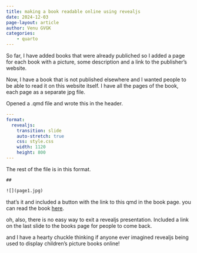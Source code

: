 ```yaml
---
title: making a book readable online using revealjs
date: 2024-12-03
page-layout: article
author: Venu GVGK
categories:
    - quarto
---
```

So far, I have added books that were already publiched so I added a page for each book with a picture, some description and a link to the publisher's website. 

Now, I have a book that is not published elsewhere and I wanted people to be able to read it on this website itself. I have all the pages of the book, each page as a separate jpg file. 

Opened a .qmd file and wrote this in the header. 

```yml
---
format:
  revealjs:
    transition: slide
    auto-stretch: true
    css: style.css
    width: 1120
    height: 800
---
```

The rest of the file is in this format.

```html
##

![](page1.jpg)

```

that's it and included a button with the link to this qmd in the book page. you can read the book [here](/books/own-picture-books/treekar-shomus/treekar.html). 

oh, also, there is no easy way to exit a revealjs presentation. Included a link on the last slide to the books page for people to come back. 

and I have a hearty chuckle thinking if anyone ever imagined revealjs being used to display children's picture books online! 
